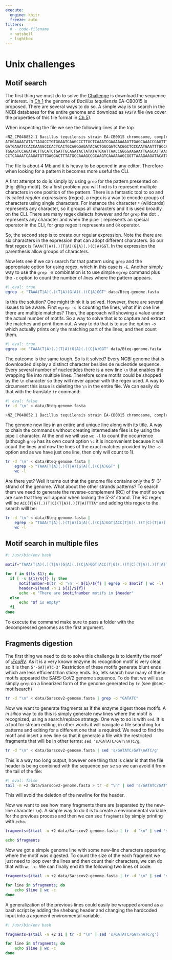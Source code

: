 ```yaml
---
execute: 
  engine: knitr
  freeze: auto
filters:
  # - code-filename
  - nutshell
  - lightbox
---
```

# Unix challenges {.unnumbered}

## Motif search {#sec-motifsearch}

The first thing we must do to solve the [Challenge](../chs-command-line/welcome-to-command-line.qmd#anatomy-of-a-command) is download the sequence of interest. In [Ch 1](../chs-command-line/welcome-to-command-line.qmd#anatomy-of-a-command) the genome of *Bacillus tequilensis* EA-CB0015 is proposed. There are several ways to do so. A simple way is to search in the NCBI databases for the entire genome and download as `FASTA` file (we cover the properties of this file format in [Ch 5](../chs-sequence-analysis/introduction-to-sequence-analysis.qmd)).

When inspecting the file we see the following lines at the top

```.bash
>NZ_CP048852.1 Bacillus tequilensis strain EA-CB0015 chromosome, complete genome
ATGGAAAATATATTAGACCTGTGGAATCAAGCCCTTGCTCAAATCGAAAAAAAGTTGAGCAAACCGAGTTTTGAGACTTG
GATGAAATCCACCAAAGCCCACTCACTGCAGGGAGATACACTGACGATCACGGCTCCCAATGAATTTGCCAGAGACTGGC
TGGAGTCCAGATACTTGCATCTGATTGCAGATACTATATATGAATTAACCGGGGAAGAATTGAGCATTAAGTTTGTCATT
CCTCAAAATCAAGATGTTGAGGACTTTATGCCAAAGCCGCAAGTCAAAAAAGCGGTTAAAGAAGATACATCTGATTTTCC
```

The file is about 4 Mb and it is heavy to be opened in any editor. Therefore when looking for a pattern it becomes more useful the CLI.

A first attempt to do is simply by using `grep` for the pattern presented on [Fig. @fig-motif]. So a first problem you will find is to represent multiple characters in one position of the pattern. There is a fantastic tool to so and its called *regular expressions* (regex). a regex is a way to encode groups of characters using single characters. For instance the character `*` (wildcards) represents any character, so it groups all characters and it is used broadly on the CLI. There are many regex dialects however and for `grep` the dot `.` represents any character and when the pipe `|` represents an special operator in the CLI, for grep regex it represents and `OR` operator.

So, the second step is to create our regular expression. Note the there are six characters in the expression that can adopt different characters. So our first regex is `TAAA(T|A)(.)(T|A)(G|A)(.)(C|A)GGT`. In the expression the parenthesis allow groups of characters.

Now lets see if we can search for that pattern using `grep` and the appropriate option for using regex, which in this case is `-E`. Another simply way to use the `grep -E` combination is to use simple `egrep` command plus the `-c` option to count the number of *lines* where the pattern appears.

```bash
#| eval: true
egrep -c "TAAA(T|A)(.)(T|A)(G|A)(.)(C|A)GGT" data/Bteq-genome.fasta
```

Is this the solution? One might think it is solved. However, there are several issues to be aware. First `egrep -c` is counting the lines, what if in one line there are multiple matches? Then, the approach will showing a value under the actual number of motifs. So a way to solve that is to capture and extract the matches and print them out. A way to do that is to use the option `-o` which actually prints only the matching part of the lines, and then count them.

```bash
#| eval: true
egrep -oc "TAAA(T|A)(.)(T|A)(G|A)(.)(C|A)GGT" data/Bteq-genome.fasta
```

The outcome is the same tough. So is it solved? Every NCBI genome that is downloaded display a distinct character besides de nucleotide sequence. Every several number of nucleotides there is a new line `\n` that enables the wrapping file into multiple lines. Therefore some motifs could be shopped by the `\n` character so they will never appear with the regex used. A way to circumvent this issue is deleting the `\n` in the entire file. We can easily do that with the translate `tr` command:

```bash
#| eval: false
tr -d '\n' < data/Bteq-genome.fasta
```

```.bash
>NZ_CP048852.1 Bacillus tequilensis strain EA-CB0015 chromosome, complete genomeATGGAAAATATATTAGACCTGTGGAATCAAGCCCTTGCTCAAATCGAAAAAAAGTTGAGCAAACCGAGTTTTGAGACTTGGATGAAATCCACCAAAGCCCACTCACTGCAGGGAGATACACTGACGATCACGGCTCCCAATGAATTTGCCAGAGACTGGCTGGAGTCCAGATACTTGCATCTGATTGCAGATACTATATATGAATTAACCGGGGAAGAATTGAGCATTAAGTTTGTCATTCCTCAAAATCAAGATGTTGAGGACTTTATGCCAAAGCCGCAAGTCAAAAAAGCGGTTAAAGAAGATACATCTGATTTTCC...
```

The genome now lies in an entire and unique line along with its title. A way to chain the commands without creating intermediate files is by using the pipe `|` character. At the end we will use `wc -l` to count the occurrence (although `grep` has its own count option `\c` it is inconvenient because it will count the lines and now the lines of the exact matches provided by the `-o` option and as we have just one line, then only will count to 1).

```bash
tr -d '\n' < data/Bteq-genome.fasta |
    egrep -o "TAAA(T|A)(.)(T|A)(G|A)(.)(C|A)GGT" |
    wc -l
```

Are there yet? Well it turns out that the genome file contains only the 5'-3' strand of the genome. What about the other strands patterns? To search them we need to generate the reverse-complement (RC) of the motif so we are sure that they will appear when looking the 5'-3' strand. The RC regex will be `ACC(T|G)(.)(T|C)(T|A)(.)(T|A)TTTA"` and adding this regex to the search willl be:

```{#lst-motif-search .bash lst-cap="A bash one-line that search a motif in a single genome file and printed the number of times it occurs"}
tr -d '\n' < data/Bteq-genome.fasta |
    egrep -o "TAAA(T|A)(.)(T|A)(G|A)(.)(C|A)GGT|ACC(T|G)(.)(T|C)(T|A)(.)(T|A)TTTA" |
    wc -l
```

## Motif search in multiple files

```{#lst-recursive-motif-search .bash lst-cap="A bash script that recursively search a motif in genome files and printed for each file the number of times it occurs"}
#! /usr/bin/env bash

motif="TAAA(T|A)(.)(T|A)(G|A)(.)(C|A)GGT|ACC(T|G)(.)(T|C)(T|A)(.)(T|A)TTTA"

for f in $(ls $1); do
  if [ -s ${1}/${f} ]; then
      motifnumber=$(tr -d '\n' < ${1}/${f} | egrep -o $motif | wc -l)
      header=$(head -n 1 ${1}/${f})
      echo -e "There are $motifnumber motifs in $header"
  else
      echo "$f is empty"
  fi
done
```
To execute the command make sure to pass a folder with the decompressed genomes as the first argument.

## Fragments digestion

The first thing we need to do to solve this challenge is to identify the motif of [:*EcoRV*](https://en.wikipedia.org/wiki/EcoRV). As it is a very known enzyme its recognition motif is very clear, so it is then `5'-GAT|ATC-3'` Restriction of these motifs generate blunt ends which are less efficient than sticky ends. So, lets search how many of these motifs appeared the SARS-CoV2 genome sequence. To do that we will use simply `grep` on a linearized form of the genome generated by `tr` (see @sec-motifsearch)

```bash
tr -d "\n" < data/Sarscov2-genome.fasta | grep -o "GATATC"
```

Now we want to generate fragments as if the enzyme digest those motifs. A *in silico* way to do this is simply generate new lines where the motif is recognized, using a search/replace strategy. One way to so is with `sed`. It is a tool for stream editing, in other words it will navigate a file searching for patterns and editing for a different one that is required. We need to find the motif and insert a new line so that it generate a file with the restricted fragments that will be in other terms: `sed 's/GATATC/GAT\nATC/g`.

```bash
tr -d "\n" < data/Sarscov2-genome.fasta | sed 's/GATATC/GAT\nATC/g'
```

This is a way too long output, however one thing that is clear is that the file header is being combined with the sequence *per se* so we can avoid it from the tail of the file: 

```bash
#| eval: false
tail -n +2 data/Sarscov2-genome.fasta > tr -d "\n" | sed 's/GATATC/GAT\nATC/g'
```

This will avoid the deletion of the newline for the header. 

Now we want to see how many fragments there are (separated by the new-line character `\n`). A simple way to do it is to create a environmental variable for the previous process and then we can see `fragments` by simply printing with `echo`.

```bash
fragments=$(tail -n +2 data/Sarscov2-genome.fasta | tr -d "\n" | sed 's/GATATC/GAT\nATC/g')

echo $fragments
```

Now we got a simple genome line with some new-line characters appearing where the motif was digested. To count the size of the each fragment we just need to loop over the lines and then count their characters, we can do that with `wc -c`. We can finally end ith the following two lines of code:

```bash
fragments=$(tail -n +2 data/Sarscov2-genome.fasta | tr -d "\n" | sed 's/GATATC/GAT\nATC/g')

for line in $fragments; do
    echo $line | wc -c
done
```


A generalization of the previous lines could easily be wrapped around as a bash script by adding the shebang header and changing the hardcoded input  into a argument environmental variable.

```{#lst-ecorv-digestion .bash lst-cap="A bash script that search a motif in a genome file and digest the sequence on the specified restriction motif, then generate the fragments and count their sizes"}
#! /usr/bin/env bash

fragments=$(tail -n +2 $1 | tr -d "\n" | sed 's/GATATC/GAT\nATC/g')

for line in $fragments; do
    echo $line | wc -c
done
```
